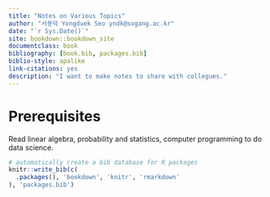 ```yaml
--- 
title: "Notes on Various Topics"
author: "서용덕 Yongduek Seo yndk@sogang.ac.kr"
date: "`r Sys.Date()`"
site: bookdown::bookdown_site
documentclass: book
bibliography: [book.bib, packages.bib]
biblio-style: apalike
link-citations: yes
description: "I want to make notes to share with collegues."
---
```


# Prerequisites

Read linear algebra, probability and statistics, computer programming to do data science.



```r
# automatically create a bib database for R packages
knitr::write_bib(c(
  .packages(), 'bookdown', 'knitr', 'rmarkdown'
), 'packages.bib')
```
